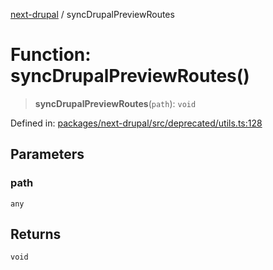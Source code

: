 [next-drupal](../globals.mdx) / syncDrupalPreviewRoutes

# Function: syncDrupalPreviewRoutes()

> **syncDrupalPreviewRoutes**(`path`): `void`

Defined in: [packages/next-drupal/src/deprecated/utils.ts:128](https://github.com/chapter-three/next-drupal/blob/f82409096888c944dd3eff45bf555062558ddd42/packages/next-drupal/src/deprecated/utils.ts#L128)

## Parameters

### path

`any`

## Returns

`void`
